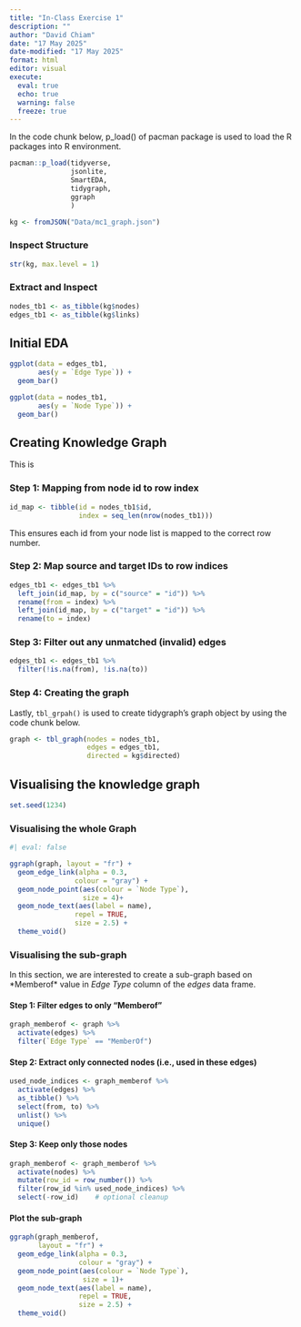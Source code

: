 ```yaml
---
title: "In-Class Exercise 1"
description: ""
author: "David Chiam"
date: "17 May 2025"
date-modified: "17 May 2025"
format: html
editor: visual
execute: 
  eval: true
  echo: true
  warning: false
  freeze: true
---
```


In the code chunk below, p_load() of pacman package is used to load the R packages into R environment.

```r

pacman::p_load(tidyverse, 
               jsonlite, 
               SmartEDA, 
               tidygraph,
               ggraph
               )
```

```r
kg <- fromJSON("Data/mc1_graph.json")

```

### Inspect Structure

```r
str(kg, max.level = 1)

```

### Extract and Inspect

```r
nodes_tb1 <- as_tibble(kg$nodes)
edges_tb1 <- as_tibble(kg$links)
```

## Initial EDA

```r
ggplot(data = edges_tb1,
       aes(y = `Edge Type`)) + 
  geom_bar()
```

```r
ggplot(data = nodes_tb1,
       aes(y = `Node Type`)) + 
  geom_bar()
```

## Creating Knowledge Graph

This is

### Step 1: Mapping from node id to row index

```r
id_map <- tibble(id = nodes_tb1$id,
                 index = seq_len(nrow(nodes_tb1)))
```

This ensures each id from your node list is mapped to the correct row number.

### Step 2: Map source and target IDs to row indices

```r
edges_tb1 <- edges_tb1 %>%
  left_join(id_map, by = c("source" = "id")) %>%
  rename(from = index) %>%
  left_join(id_map, by = c("target" = "id")) %>%
  rename(to = index)

```

### Step 3: Filter out any unmatched (invalid) edges

```r
edges_tb1 <- edges_tb1 %>%
  filter(!is.na(from), !is.na(to))

```

### Step 4: Creating the graph

Lastly, `tbl_grpah()` is used to create tidygraph's graph object by using the code chunk below.

```r
graph <- tbl_graph(nodes = nodes_tb1,
                   edges = edges_tb1,
                   directed = kg$directed)
```

## Visualising the knowledge graph

```r
set.seed(1234)

```

### Visualising the whole Graph

```r
#| eval: false

ggraph(graph, layout = "fr") +
  geom_edge_link(alpha = 0.3,
                colour = "gray") +
  geom_node_point(aes(colour = `Node Type`),
                  size = 4)+
  geom_node_text(aes(label = name),
                repel = TRUE,
                size = 2.5) +
  theme_void()
```

### Visualising the sub-graph

In this section, we are interested to create a sub-graph based on \*Memberof\* value in *Edge Type* column of the *edges* data frame.

#### Step 1: Filter edges to only "Memberof"

```r
graph_memberof <- graph %>%
  activate(edges) %>%
  filter(`Edge Type` == "MemberOf")

```

#### Step 2: Extract only connected nodes (i.e., used in these edges)

```r
used_node_indices <- graph_memberof %>%
  activate(edges) %>%
  as_tibble() %>%
  select(from, to) %>%
  unlist() %>%
  unique()

```

#### Step 3: Keep only those nodes

```r
graph_memberof <- graph_memberof %>%
  activate(nodes) %>%
  mutate(row_id = row_number()) %>%
  filter(row_id %in% used_node_indices) %>%
  select(-row_id)    # optional cleanup

```

#### Plot the sub-graph

```r
ggraph(graph_memberof,
       layout = "fr") +
  geom_edge_link(alpha = 0.3,
                 colour = "gray") +
  geom_node_point(aes(colour = `Node Type`),
                  size = 1)+
  geom_node_text(aes(label = name), 
                 repel = TRUE, 
                 size = 2.5) +
  theme_void()
```
